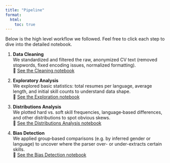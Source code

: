 ```yaml
---
title: "Pipeline"
format:
  html:
    toc: true
---
```


Below is the high level workflow we followed. Feel free to click each step to dive into the detailed notebook.

1. **Data Cleaning**  
   We standardized and filtered the raw, anonymized CV text (removed stopwords, fixed encoding issues, normalized formatting).  
   🔗 [See the Cleaning notebook](../notebooks/data_cleaning.html)

2. **Exploratory Analysis**  
   We explored basic statistics: total resumes per language, average length, and initial skill counts to understand data shape.  
   🔗 [See the Exploration notebook](../notebooks/data_exploration.html)

3. **Distributions Analysis**  
   We plotted hard vs. soft skill frequencies, language‐based differences, and other distributions to spot obvious skews.  
   🔗 [See the Distributions Analysis notebook](../notebooks/distributions_analysis.html)

4. **Bias Detection**  
   We applied group‐based comparisons (e.g. by inferred gender or language) to uncover where the parser over- or under-extracts certain skills.  
   🔗 [See the Bias Detection notebook](../notebooks/bias_detection.html)

